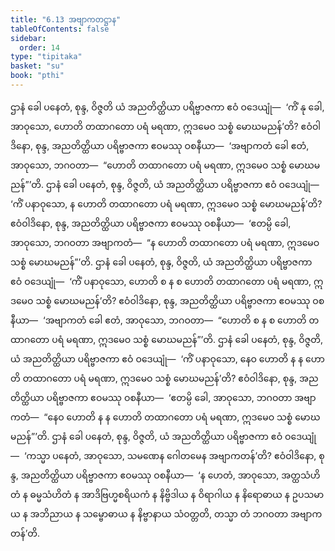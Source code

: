 ```yaml
---
title: "6.13 အဗျာကတဋ္ဌာန"
tableOfContents: false
sidebar:
  order: 14
type: "tipitaka"
basket: "su"
book: "pthi"
---
```



<DynamicBreadcrumb />

<Division number="189" book="pthi" e="ch" v="8" p="112">

<Paragraph number="380" book="pthi">
ဌာနံ ခေါ ပနေတံ, စုန္ဒ, ဝိဇ္ဇတိ ယံ အညတိတ္ထိယာ ပရိဗ္ဗာဇကာ ဧဝံ ဝဒေယျုံ—  ‘ကိံ နု ခေါ, အာဝုသော, ဟောတိ တထာဂတော ပရံ မရဏာ, ဣဒမေဝ သစ္စံ မောဃမညန်’တိ? ဧဝံဝါဒိနော, စုန္ဒ, အညတိတ္ထိယာ ပရိဗ္ဗာဇကာ ဧဝမဿု ဝစနီယာ—  ‘အဗျာကတံ ခေါ ဧတံ, အာဝုသော, ဘဂဝတာ—  “ဟောတိ တထာဂတော ပရံ မရဏာ, ဣဒမေဝ သစ္စံ မောဃမညန်”’တိ.
</Paragraph>

<Paragraph number="381" book="pthi">
ဌာနံ ခေါ ပနေတံ, စုန္ဒ, ဝိဇ္ဇတိ, ယံ အညတိတ္ထိယာ ပရိဗ္ဗာဇကာ ဧဝံ ဝဒေယျုံ—  ‘ကိံ ပနာဝုသော, န ဟောတိ တထာဂတော ပရံ မရဏာ, ဣဒမေဝ သစ္စံ မောဃမညန်’တိ? ဧဝံဝါဒိနော, စုန္ဒ, အညတိတ္ထိယာ ပရိဗ္ဗာဇကာ ဧဝမဿု ဝစနီယာ—  ‘ဧတမ္ပိ ခေါ, အာဝုသော, ဘဂဝတာ အဗျာကတံ—  “န ဟောတိ တထာဂတော ပရံ မရဏာ, ဣဒမေဝ သစ္စံ မောဃမညန်”’တိ.
</Paragraph>

<Paragraph number="382" book="pthi">
ဌာနံ ခေါ ပနေတံ, စုန္ဒ, ဝိဇ္ဇတိ, ယံ အညတိတ္ထိယာ ပရိဗ္ဗာဇကာ ဧဝံ ဝဒေယျုံ—  ‘ကိံ ပနာဝုသော, ဟောတိ စ န စ ဟောတိ တထာဂတော ပရံ မရဏာ, ဣဒမေဝ သစ္စံ မောဃမညန်’တိ? ဧဝံဝါဒိနော, စုန္ဒ, အညတိတ္ထိယာ ပရိဗ္ဗာဇကာ ဧဝမဿု ဝစနီယာ—  ‘အဗျာကတံ ခေါ ဧတံ, အာဝုသော, ဘဂဝတာ—  “ဟောတိ စ န စ ဟောတိ တထာဂတော ပရံ မရဏာ, ဣဒမေဝ သစ္စံ မောဃမညန်”’တိ.
</Paragraph>

<Paragraph number="383" book="pthi">
ဌာနံ ခေါ ပနေတံ, စုန္ဒ, ဝိဇ္ဇတိ, ယံ အညတိတ္ထိယာ ပရိဗ္ဗာဇကာ ဧဝံ ဝဒေယျုံ—  ‘ကိံ ပနာဝုသော, နေဝ ဟောတိ န န ဟောတိ တထာဂတော ပရံ မရဏာ, ဣဒမေဝ သစ္စံ မောဃမညန်’တိ? ဧဝံဝါဒိနော, စုန္ဒ, အညတိတ္ထိယာ ပရိဗ္ဗာဇကာ ဧဝမဿု ဝစနီယာ—  ‘ဧတမ္ပိ ခေါ, အာဝုသော, ဘဂဝတာ အဗျာကတံ—  “နေဝ ဟောတိ န န ဟောတိ တထာဂတော ပရံ မရဏာ, ဣဒမေဝ သစ္စံ မောဃမညန်”’တိ.
</Paragraph>

<Paragraph number="384" book="pthi">
ဌာနံ ခေါ ပနေတံ, စုန္ဒ, ဝိဇ္ဇတိ, ယံ အညတိတ္ထိယာ ပရိဗ္ဗာဇကာ ဧဝံ ဝဒေယျုံ—  ‘ကသ္မာ ပနေတံ, အာဝုသော, သမဏေန ဂေါတမေန အဗျာကတန်’တိ? ဧဝံဝါဒိနော, စုန္ဒ, အညတိတ္ထိယာ ပရိဗ္ဗာဇကာ ဧဝမဿု ဝစနီယာ—  ‘န ဟေတံ, အာဝုသော, အတ္ထသံဟိတံ န ဓမ္မသံဟိတံ န အာဒိဗြဟ္မစရိယကံ န နိဗ္ဗိဒါယ န ဝိရာဂါယ န နိရောဓာယ န ဥပသမာယ န အဘိညာယ န သမ္ဗောဓာယ န နိဗ္ဗာနာယ သံဝတ္တတိ, တသ္မာ တံ ဘဂဝတာ အဗျာကတန်’တိ.
</Paragraph>
</Division>